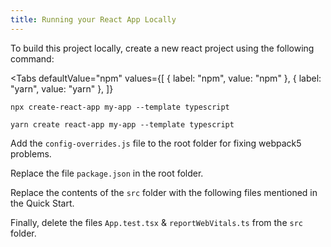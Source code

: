 ```yaml
---
title: Running your React App Locally
---
```



To build this project locally, create a new react project using the following command:

<Tabs
  defaultValue="npm"
  values={[
    { label: "npm", value: "npm" },
    { label: "yarn", value: "yarn" },
  ]}
>
<TabItem value="npm">

```shell
npx create-react-app my-app --template typescript
```

</TabItem>
<TabItem value="yarn">

```shell
yarn create react-app my-app --template typescript
```

</TabItem>

</Tabs>

Add the `config-overrides.js` file to the root folder for fixing webpack5 problems.

Replace the file `package.json` in the root folder.

Replace the contents of the `src` folder with the following files mentioned in the Quick Start.

Finally, delete the files `App.test.tsx` & `reportWebVitals.ts` from the `src` folder.
